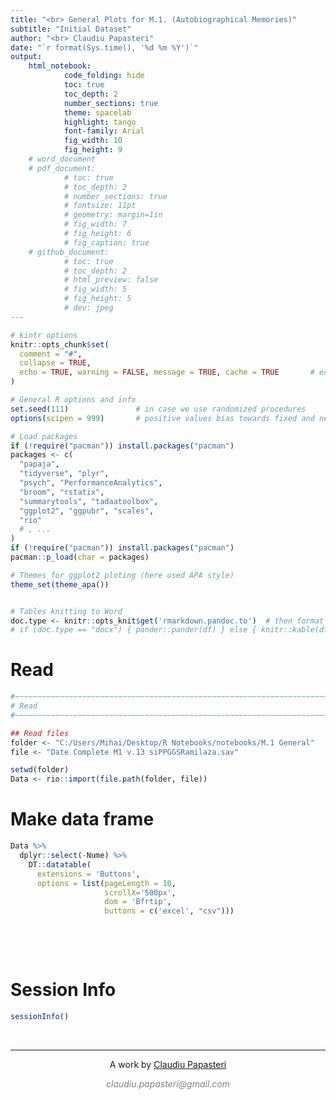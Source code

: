 ```yaml
---
title: "<br> General Plots for M.1. (Autobiographical Memories)" 
subtitle: "Initial Dataset"
author: "<br> Claudiu Papasteri"
date: "`r format(Sys.time(), '%d %m %Y')`"
output: 
    html_notebook:
            code_folding: hide
            toc: true
            toc_depth: 2
            number_sections: true
            theme: spacelab
            highlight: tango
            font-family: Arial
            fig_width: 10
            fig_height: 9
    # word_document        
    # pdf_document: 
            # toc: true
            # toc_depth: 2
            # number_sections: true
            # fontsize: 11pt
            # geometry: margin=1in
            # fig_width: 7
            # fig_height: 6
            # fig_caption: true
    # github_document: 
            # toc: true
            # toc_depth: 2
            # html_preview: false
            # fig_width: 5
            # fig_height: 5
            # dev: jpeg
---
```



<!-- Setup -->


```r
# kintr options
knitr::opts_chunk$set(
  comment = "#",
  collapse = TRUE,
  echo = TRUE, warning = FALSE, message = TRUE, cache = TRUE       # echo = False for github_document, but will be folded in html_notebook
)

# General R options and info
set.seed(111)               # in case we use randomized procedures       
options(scipen = 999)       # positive values bias towards fixed and negative towards scientific notation

# Load packages
if (!require("pacman")) install.packages("pacman")
packages <- c(
  "papaja",
  "tidyverse", "plyr",      
  "psych", "PerformanceAnalytics",          
  "broom", "rstatix",
  "summarytools", "tadaatoolbox",           
  "ggplot2", "ggpubr", "scales",        
  "rio"
  # , ...
)
if (!require("pacman")) install.packages("pacman")
pacman::p_load(char = packages)

# Themes for ggplot2 ploting (here used APA style)
theme_set(theme_apa())


# Tables knitting to Word
doc.type <- knitr::opts_knit$get('rmarkdown.pandoc.to')  # then format tables using an if statement like:
# if (doc.type == "docx") { pander::pander(df) } else { knitr::kable(df) }
```





<!-- Report -->


# Read

```r
#~~~~~~~~~~~~~~~~~~~~~~~~~~~~~~~~~~~~~~~~~~~~~~~~~~~~~~~~~~~~~~~~~~~~~~~~~~~~~~~~~~~~~~~~~~~~~~~~~~~~~~~~~~~~~~~~~~~~~~~~~~~~~~~~~~~~~~~~~~~
# Read
#~~~~~~~~~~~~~~~~~~~~~~~~~~~~~~~~~~~~~~~~~~~~~~~~~~~~~~~~~~~~~~~~~~~~~~~~~~~~~~~~~~~~~~~~~~~~~~~~~~~~~~~~~~~~~~~~~~~~~~~~~~~~~~~~~~~~~~~~~~~

## Read files
folder <- "C:/Users/Mihai/Desktop/R Notebooks/notebooks/M.1 General"
file <- "Date Complete M1 v.13 siPPGGSRamilaza.sav"

setwd(folder)
Data <- rio::import(file.path(folder, file))

```


# Make data frame

```r
Data %>%
  dplyr::select(-Nume) %>%
    DT::datatable(
      extensions = 'Buttons',
      options = list(pageLength = 10,
                     scrollX='500px',
                     dom = 'Bfrtip',
                     buttons = c('excel', "csv")))


```







<br>





<!-- Session Info and License -->

<br>

# Session Info
```r
sessionInfo()    
```

<!-- Footer -->
&nbsp;
<hr />
<p style="text-align: center;">A work by <a href="https://github.com/ClaudiuPapasteri/">Claudiu Papasteri</a></p>
<p style="text-align: center;"><span style="color: #808080;"><em>claudiu.papasteri@gmail.com</em></span></p>
&nbsp;
